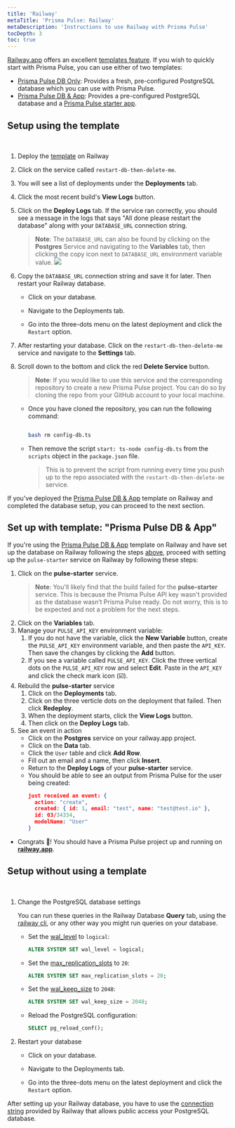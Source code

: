 ```yaml
---
title: 'Railway'
metaTitle: 'Prisma Pulse: Railway'
metaDescription: 'Instructions to use Railway with Prisma Pulse'
tocDepth: 3
toc: true
---
```


<TopBlock>

[Railway.app](https://railway.app) offers an excellent [templates feature](https://railway.app/templates). If you wish to quickly start with Prisma Pulse, you can use either of two templates:

- [Prisma Pulse DB Only](https://railway.app/template/pulse-pg): Provides a fresh, pre-configured PostgreSQL database which you can use with Prisma Pulse.
- [Prisma Pulse DB & App](https://railway.app/template/pulse-starter): Provides a pre-configured PostgreSQL database and a [Prisma Pulse starter app](https://github.com/prisma/pulse-starter).

</TopBlock>

## Setup using the template

<br />

1. Deploy the [template](https://railway.app/template/pulse-pg) on Railway

2. Click on the service called `restart-db-then-delete-me`.

3. You will see a list of deployments under the **Deployments** tab.

4. Click the most recent build's **View Logs** button.

5. Click on the **Deploy Logs** tab. If the service ran correctly, you should see a message in the logs that says "All done please restart the database" along with your `DATABASE_URL` connection string.

   > **Note**:
   > The `DATABASE_URL` can also be found by clicking on the **Postgres** Service and navigating to the **Variables** tab, then clicking the copy icon next to `DATABASE_URL` environment variable value.
   > ![](../images/railway-database-url.png)

6. Copy the `DATABASE_URL` connection string and save it for later. Then restart your Railway database.

   - Click on your database.

   - Navigate to the Deployments tab.

   - Go into the three-dots menu on the latest deployment and click the `Restart` option.

7. After restarting your database. Click on the `restart-db-then-delete-me` service and navigate to the **Settings** tab.

8. Scroll down to the bottom and click the red **Delete Service** button.

   > **Note**: If you would like to use this service and the corresponding repository to create a new Prisma Pulse project. You can do so by cloning the repo from your GitHub account to your local machine.

   - Once you have cloned the repository, you can run the following command:

     ```bash

     bash rm config-db.ts

     ```

   - Then remove the script `start: ts-node config-db.ts` from the `scripts` object in the `package.json` file.

     > This is to prevent the script from running every time you push up to the repo associated with the `restart-db-then-delete-me` service.

If you've deployed the [Prisma Pulse DB & App](https://railway.app/template/pulse-starter) template on Railway and completed the database setup, you can proceed to the next section.

## Set up with template: "Prisma Pulse DB & App"

If you're using the [Prisma Pulse DB & App](https://railway.app/template/pulse-starter) template on Railway and have set up the database on Railway following the steps [above](/pulse/database-setup/railway#setup-using-the-template), proceed with setting up the `pulse-starter` service on Railway by following these steps:

1. Click on the **pulse-starter** service.
   > **Note**: You'll likely find that the build failed for the **pulse-starter** service. This is because the Prisma Pulse API key wasn't provided as the database wasn’t Prisma Pulse ready.
   > Do not worry, this is to be expected and not a problem for the next steps.
2. Click on the **Variables** tab.
3. Manage your `PULSE_API_KEY` environment variable:
   1. If you do not have the variable, click the **New Variable** button, create the `PULSE_API_KEY` environment variable, and then paste the `API_KEY`. Then save the changes by clicking the **Add** button.
   2. If you see a variable called `PULSE_API_KEY`. Click the three vertical dots on the `PULSE_API_KEY` row and select **Edit**. Paste in the `API_KEY` and click the check mark icon (☑️).
4. Rebuild the **pulse-starter** service
   1. Click on the **Deployments** tab.
   2. Click on the three verticle dots on the deployment that failed. Then click **Redeploy**.
   3. When the deployment starts, click the **View Logs** button.
   4. Then click on the **Deploy Logs** tab.
5. See an event in action
   - Click on the **Postgres** service on your railway.app project.
   - Click on the **Data** tab.
   - Click the `User` table and click **Add Row**.
   - Fill out an email and a name, then click **Insert**.
   - Return to the **Deploy Logs** of your **pulse-starter** service.
   - You should be able to see an output from Prisma Pulse for the user being created:
     ```json
     just received an event: {
       action: "create",
       created: { id: 1, email: "test", name: "test@test.io" },
       id: 03/34334,
       modelName: "User"
     }
     ```

- Congrats 🎉! You should have a Prisma Pulse project up and running on **[railway.app](https://railway.app/template/railway.app)**.

## Setup without using a template

<br />

1. Change the PostgreSQL database settings

   You can run these queries in the Railway Database **Query** tab, using the [railway cli](https://docs.railway.app/databases/postgresql), or any other way you might run queries on your database.

   - Set the <inlinecode>[wal_level](https://www.postgresql.org/docs/current/runtime-config-wal.html)</inlinecode> to `logical`:

     ```sql
     ALTER SYSTEM SET wal_level = logical;
     ```

   - Set the <inlinecode>[max_replication_slots](https://www.postgresql.org/docs/current/runtime-config-replication.html)</inlinecode> to `20`:

     ```sql
     ALTER SYSTEM SET max_replication_slots = 20;
     ```

   - Set the <inlinecode>[wal_keep_size](https://www.postgresql.org/docs/current/runtime-config-replication.html)</inlinecode> to `2048`:

     ```sql
     ALTER SYSTEM SET wal_keep_size = 2048;
     ```

   - Reload the PostgreSQL configuration:

     ```sql
     SELECT pg_reload_conf();
     ```

2. Restart your database

   - Click on your database.

   - Navigate to the Deployments tab.

   - Go into the three-dots menu on the latest deployment and click the `Restart` option.

After setting up your Railway database, you have to use the [connection string](https://docs.railway.app/guides/postgresql#tcp-proxy-connection) provided by Railway that allows public access your PostgreSQL database.

